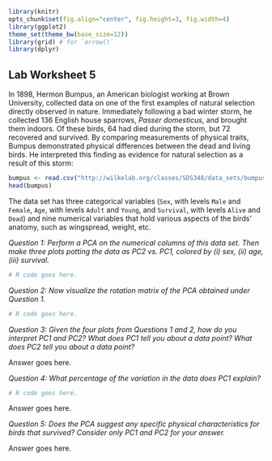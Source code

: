 ```r
library(knitr)
opts_chunk$set(fig.align="center", fig.height=3, fig.width=4)
library(ggplot2)
theme_set(theme_bw(base_size=12))
library(grid) # for `arrow()`
library(dplyr)
```
## Lab Worksheet 5

In 1898, Hermon Bumpus, an American biologist working at Brown University, collected data on one of the first examples of natural selection directly observed in nature. Immediately following a bad winter storm, he collected 136 English house sparrows, *Passer domesticus*, and brought them indoors. Of these birds, 64 had died during the storm, but 72 recovered and survived. By comparing measurements of physical traits, Bumpus demonstrated physical differences between the dead and living birds. He interpreted this finding as evidence for natural selection as a result of this storm:

```r
bumpus <- read.csv("http://wilkelab.org/classes/SDS348/data_sets/bumpus_full.csv")
head(bumpus)
```

The data set has three categorical variables (`Sex`, with levels `Male` and `Female`, `Age`, with levels `Adult` and `Young`, and `Survival`, with levels `Alive` and `Dead`) and nine numerical variables that hold various aspects of the birds' anatomy, such as wingspread, weight, etc.

*Question 1: Perform a PCA on the numerical columns of this data set. Then make three plots potting the data as PC2 vs. PC1, colored by (i) sex, (ii) age, (iii) survival.*

```r
# R code goes here.
```

*Question 2: Now visualize the rotation matrix of the PCA obtained under Question 1.*

```r
# R code goes here.
```

*Question 3: Given the four plots from Questions 1 and 2, how do you interpret PC1 and PC2? What does PC1 tell you about a data point? What does PC2 tell you about a data point?*

Answer goes here.

*Question 4: What percentage of the variation in the data does PC1 explain?*

```r
# R code goes here.
```
Answer goes here.

*Question 5: Does the PCA suggest any specific physical characteristics for birds that survived? Consider only PC1 and PC2 for your answer.*

Answer goes here.

